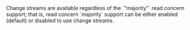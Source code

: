 <Extract>
  <Ref url="changeStreams">Change streams</Ref> are
  available regardless of the <Ref url="readconcern.&#x22;majority&#x22;">`"majority"`</Ref> read concern
  support; that is, read concern `majority` support can be either
  enabled (default) or <Ref url="disable-read-concern-majority">disabled</Ref>
  to use change streams.
</Extract>
